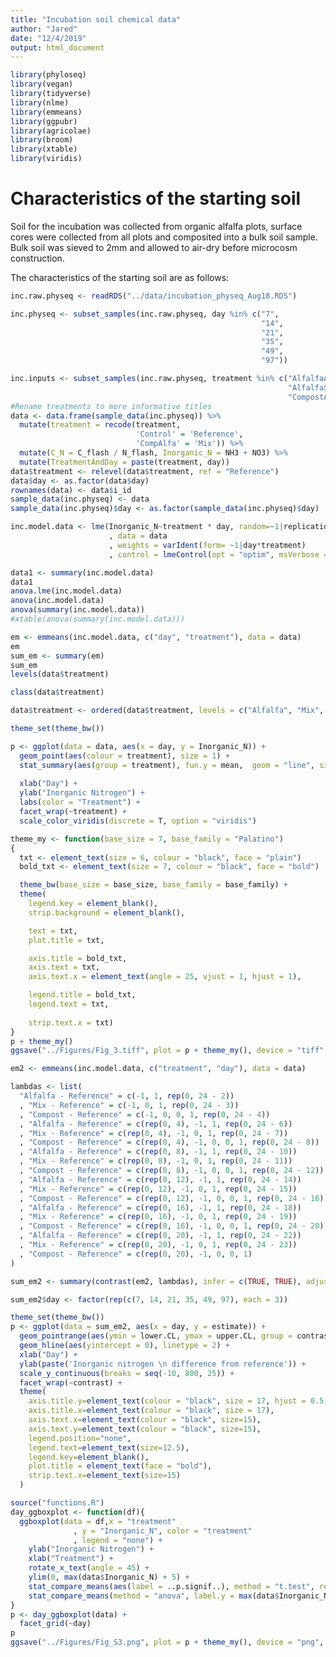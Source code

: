 ```yaml
---
title: "Incubation soil chemical data"
author: "Jared"
date: "12/4/2019"
output: html_document
---
```

```r
library(phyloseq)
library(vegan)
library(tidyverse)
library(nlme)
library(emmeans)
library(ggpubr)
library(agricolae)
library(broom)
library(xtable)
library(viridis)
```

# Characteristics of the starting soil  

Soil for the incubation was collected from organic alfalfa plots, surface cores were collected from all plots and composited into a bulk soil sample. Bulk soil was sieved to 2mm and allowed to air-dry before microcosm construction. 

The characteristics of the starting soil are as follows:
```r
inc.raw.physeq <- readRDS("../data/incubation_physeq_Aug18.RDS")

inc.physeq <- subset_samples(inc.raw.physeq, day %in% c("7",
                                                        "14",
                                                        "21",
                                                        "35",
                                                        "49",
                                                        "97"))

inc.inputs <- subset_samples(inc.raw.physeq, treatment %in% c("AlfalfaAmend", 
                                                              "AlfalfaSoil",
                                                              "CompostAmend"))
#Rename treatments to more informative titles
data <- data.frame(sample_data(inc.physeq)) %>%
  mutate(treatment = recode(treatment,
                            'Control' = 'Reference',
                            'CompAlfa' = 'Mix')) %>%
  mutate(C_N = C_flash / N_flash, Inorganic_N = NH3 + NO3) %>%
  mutate(TreatmentAndDay = paste(treatment, day))
data$treatment <- relevel(data$treatment, ref = "Reference") 
data$day <- as.factor(data$day)
rownames(data) <- data$i_id
sample_data(inc.physeq) <- data
sample_data(inc.physeq)$day <- as.factor(sample_data(inc.physeq)$day)
```
```r
inc.model.data <- lme(Inorganic_N~treatment * day, random=~1|replication 
                      , data = data
                      , weights = varIdent(form= ~1|day*treatment)
                      , control = lmeControl(opt = "optim", msVerbose = TRUE))

data1 <- summary(inc.model.data)
data1
anova.lme(inc.model.data)
anova(inc.model.data)
anova(summary(inc.model.data))
#xtable(anova(summary(inc.model.data)))

em <- emmeans(inc.model.data, c("day", "treatment"), data = data)
em
sum_em <- summary(em)
sum_em
levels(data$treatment)

class(data$treatment)

data$treatment <- ordered(data$treatment, levels = c("Alfalfa", "Mix", "Compost", "Reference"))
```


```r
theme_set(theme_bw())

p <- ggplot(data = data, aes(x = day, y = Inorganic_N)) +
  geom_point(aes(colour = treatment), size = 1) +
  stat_summary(aes(group = treatment), fun.y = mean,  geom = "line", size = .5, colour = "black") +
  
  xlab("Day") +
  ylab("Inorganic Nitrogen") +
  labs(color = "Treatment") +
  facet_wrap(~treatment) + 
  scale_color_viridis(discrete = T, option = "viridis")

theme_my <- function(base_size = 7, base_family = "Palatino")
{
  txt <- element_text(size = 6, colour = "black", face = "plain")
  bold_txt <- element_text(size = 7, colour = "black", face = "bold")

  theme_bw(base_size = base_size, base_family = base_family) +
  theme(
    legend.key = element_blank(), 
    strip.background = element_blank(), 

    text = txt, 
    plot.title = txt, 

    axis.title = bold_txt, 
    axis.text = txt,
    axis.text.x = element_text(angle = 25, vjust = 1, hjust = 1),

    legend.title = bold_txt, 
    legend.text = txt,
    
    strip.text.x = txt) 
}
p + theme_my()
ggsave("../Figures/Fig_3.tiff", plot = p + theme_my(), device = "tiff", width = 90, height = 90, units = "mm", dpi = 500)
```

```r
em2 <- emmeans(inc.model.data, c("treatment", "day"), data = data)

lambdas <- list(
  "Alfalfa - Reference" = c(-1, 1, rep(0, 24 - 2))
  , "Mix - Reference" = c(-1, 0, 1, rep(0, 24 - 3))
  , "Compost - Reference" = c(-1, 0, 0, 1, rep(0, 24 - 4))
  , "Alfalfa - Reference" = c(rep(0, 4), -1, 1, rep(0, 24 - 6))
  , "Mix - Reference" = c(rep(0, 4), -1, 0, 1, rep(0, 24 - 7))
  , "Compost - Reference" = c(rep(0, 4), -1, 0, 0, 1, rep(0, 24 - 8))
  , "Alfalfa - Reference" = c(rep(0, 8), -1, 1, rep(0, 24 - 10))
  , "Mix - Reference" = c(rep(0, 8), -1, 0, 1, rep(0, 24 - 11))
  , "Compost - Reference" = c(rep(0, 8), -1, 0, 0, 1, rep(0, 24 - 12))
  , "Alfalfa - Reference" = c(rep(0, 12), -1, 1, rep(0, 24 - 14))
  , "Mix - Reference" = c(rep(0, 12), -1, 0, 1, rep(0, 24 - 15))
  , "Compost - Reference" = c(rep(0, 12), -1, 0, 0, 1, rep(0, 24 - 16))
  , "Alfalfa - Reference" = c(rep(0, 16), -1, 1, rep(0, 24 - 18))
  , "Mix - Reference" = c(rep(0, 16), -1, 0, 1, rep(0, 24 - 19))
  , "Compost - Reference" = c(rep(0, 16), -1, 0, 0, 1, rep(0, 24 - 20))
  , "Alfalfa - Reference" = c(rep(0, 20), -1, 1, rep(0, 24 - 22))
  , "Mix - Reference" = c(rep(0, 20), -1, 0, 1, rep(0, 24 - 23))
  , "Compost - Reference" = c(rep(0, 20), -1, 0, 0, 1)
)

sum_em2 <- summary(contrast(em2, lambdas), infer = c(TRUE, TRUE), adjust = "mvt")

sum_em2$day <- factor(rep(c(7, 14, 21, 35, 49, 97), each = 3))

theme_set(theme_bw())
p <- ggplot(data = sum_em2, aes(x = day, y = estimate)) +
  geom_pointrange(aes(ymin = lower.CL, ymax = upper.CL, group = contrast, colour = contrast), size = 0.7) +
  geom_hline(aes(yintercept = 0), linetype = 2) +
  xlab("Day") +
  ylab(paste('Inorganic nitrogen \n difference from reference')) +
  scale_y_continuous(breaks = seq(-10, 800, 25)) +
  facet_wrap(~contrast) +
  theme(
    axis.title.y=element_text(colour = "black", size = 17, hjust = 0.5, margin=margin(0,12,0,0)),
    axis.title.x=element_text(colour = "black", size = 17),
    axis.text.x=element_text(colour = "black", size=15),
    axis.text.y=element_text(colour = "black", size=15),
    legend.position="none",
    legend.text=element_text(size=12.5),
    legend.key=element_blank(),
    plot.title = element_text(face = "bold"),
    strip.text.x=element_text(size=15)
  )
```
```r
source("functions.R")
day_ggboxplot <- function(df){
  ggboxplot(data = df,x = "treatment"
              , y = "Inorganic_N", color = "treatment"
              , legend = "none") +
    ylab("Inorganic Nitrogen") +
    xlab("Treatment") +
    rotate_x_text(angle = 45) +
    ylim(0, max(data$Inorganic_N) + 5) +
    stat_compare_means(aes(label = ..p.signif..), method = "t.test", ref.group = "Reference", paired = TRUE, size = 2) +
    stat_compare_means(method = "anova", label.y = max(data$Inorganic_N), size = 2, position = position_nudge(x = 1, y = 1.5))
}
p <- day_ggboxplot(data) +
  facet_grid(~day) 
p
ggsave("../Figures/Fig_S3.png", plot = p + theme_my(), device = "png", width = 180, height = 90, units = "mm", dpi = 500)
```

